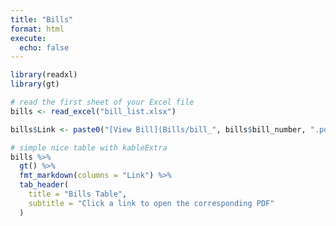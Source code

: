 ```yaml
---
title: "Bills"
format: html
execute:
  echo: false
---
```



```r
library(readxl)
library(gt)

# read the first sheet of your Excel file
bills <- read_excel("bill_list.xlsx")

bills$Link <- paste0("[View Bill](Bills/bill_", bills$bill_number, ".pdf)")

# simple nice table with kableExtra
bills %>%
  gt() %>%
  fmt_markdown(columns = "Link") %>%
  tab_header(
    title = "Bills Table",
    subtitle = "Click a link to open the corresponding PDF"
  )
```

